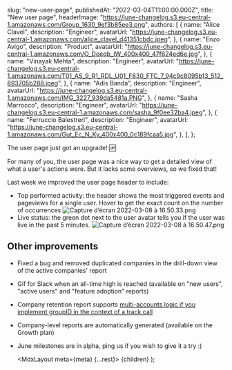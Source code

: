 
  slug: "new-user-page",
  publishedAt: "2022-03-04T11:00:00.000Z",
  title: "New user page",
  headerImage: "https://june-changelog.s3.eu-central-1.amazonaws.com/Group_1630_9ef3b85ee3.png",
  authors: [
    {
      name: "Alice Clavel",
      description: "Engineer",
      avatarUrl:
        "https://june-changelog.s3.eu-central-1.amazonaws.com/alice_clavel_d41351cbdc.jpeg",
    },
    {
      name: "Enzo Avigo",
      description: "Product",
      avatarUrl:
        "https://june-changelog.s3.eu-central-1.amazonaws.com/O_Doeqb_IW_400x400_47f624ed6e.jpg",
    },
    {
      name: "Vinayak Mehta",
      description: "Engineer",
      avatarUrl:
        "https://june-changelog.s3.eu-central-1.amazonaws.com/T01_AS_9_R1_RDL_U01_F830_FTC_7_94c9c8095b13_512_893705b288.jpeg",
    },
    {
      name: "Adis Banda",
      description: "Engineer",
      avatarUrl: "https://june-changelog.s3.eu-central-1.amazonaws.com/IMG_3227_939da5481a.PNG",
    },
    {
      name: "Sasha Marrocco",
      description: "Engineer",
      avatarUrl: "https://june-changelog.s3.eu-central-1.amazonaws.com/sasha_9f0ee32ba4.jpeg",
    },
    {
      name: "Ferruccio Balestreri",
      description: "Engineer",
      avatarUrl:
        "https://june-changelog.s3.eu-central-1.amazonaws.com/Gut_Ec_N_Ky_400x400_0c189fcaa5.jpg",
    },
  ],
};

The user page just got an upgrade! 🆙

For many of you, the user page was a nice way to get a detailed view of what a user's actions were. But it lacks some overviews, so we fixed that!

Last week we improved the user page header to include:

- Top performed activity: the header shows the most triggered events and pageviews for a single user. Hover to get the exact count on the number of occurrences
  ![Capture d’écran 2022-03-08 à 16.50.33.png](https://june-changelog.s3.eu-central-1.amazonaws.com/Capture_d_ecran_2022_03_08_a_16_50_33_b0e9bdad12.png)
- Live status: the green dot next to the user avatar tells you if the user was live in the past 5 minutes.
  ![Capture d’écran 2022-03-08 à 16.50.47.png](https://june-changelog.s3.eu-central-1.amazonaws.com/Capture_d_ecran_2022_03_08_a_16_50_47_d071bf6dd5.png)

## Other improvements

- Fixed a bug and removed duplicated companies in the drill-down view of the active companies' report
- Gif for Slack when an all-time high is reached (available on "new users", "active users" and "feature adoption" reports)
- Company retention report supports [multi-accounts logic if you implement groupID in the context of a track call](https://help.june.so/en/articles/5988339-how-when-to-set-up-group-identify)
- Company-level reports are automatically generated (available on the Growth plan)
- June milestones are in alpha, ping us if you wish to give it a try :)

  <MdxLayout meta={meta} {...rest}>
    {children}
  </MdxLayout>
);

